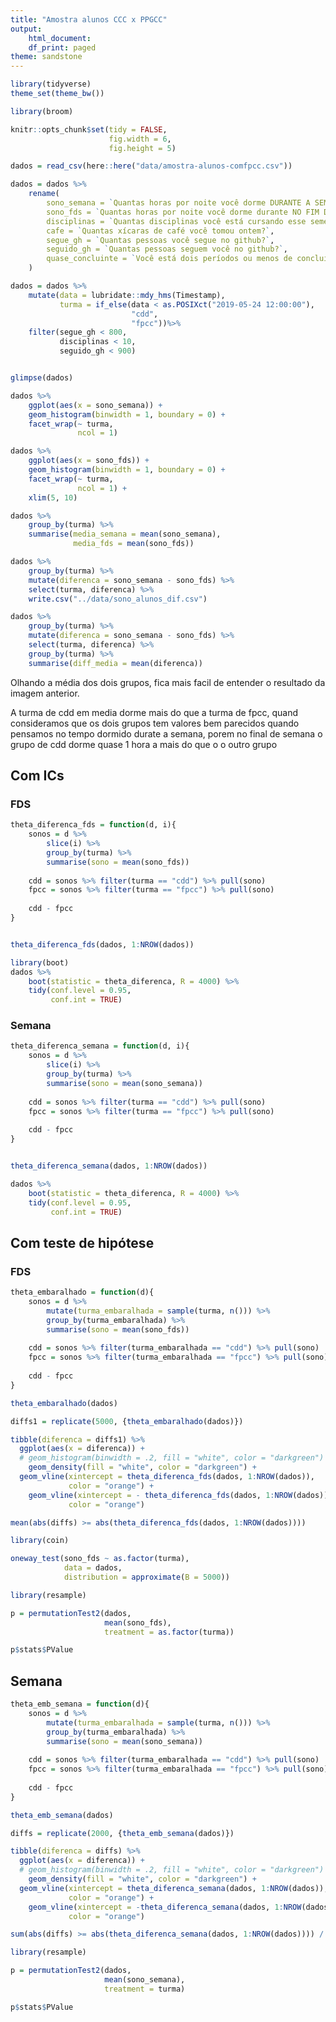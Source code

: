 ```yaml
---
title: "Amostra alunos CCC x PPGCC"
output:
    html_document:
    df_print: paged
theme: sandstone
---
```


```r
library(tidyverse)
theme_set(theme_bw())

library(broom)

knitr::opts_chunk$set(tidy = FALSE,
                      fig.width = 6,
                      fig.height = 5)

```

```r
dados = read_csv(here::here("data/amostra-alunos-comfpcc.csv"))

dados = dados %>%
    rename(
        sono_semana = `Quantas horas por noite você dorme DURANTE A SEMANA em média?`,
        sono_fds = `Quantas horas por noite você dorme durante NO FIM DE SEMANA em média?`,
        disciplinas = `Quantas disciplinas você está cursando esse semestre?`,
        cafe = `Quantas xícaras de café você tomou ontem?`,
        segue_gh = `Quantas pessoas você segue no github?`,
        seguido_gh = `Quantas pessoas seguem você no github?`,
        quase_concluinte = `Você está dois períodos ou menos de concluir?`
    )

dados = dados %>% 
    mutate(data = lubridate::mdy_hms(Timestamp),
           turma = if_else(data < as.POSIXct("2019-05-24 12:00:00"), 
                           "cdd", 
                           "fpcc"))%>% 
    filter(segue_gh < 800, 
           disciplinas < 10,
           seguido_gh < 900)


glimpse(dados)
```

```r
dados %>% 
    ggplot(aes(x = sono_semana)) + 
    geom_histogram(binwidth = 1, boundary = 0) + 
    facet_wrap(~ turma, 
               ncol = 1)

dados %>% 
    ggplot(aes(x = sono_fds)) + 
    geom_histogram(binwidth = 1, boundary = 0) + 
    facet_wrap(~ turma, 
               ncol = 1) + 
    xlim(5, 10)
```

```r


dados %>% 
    group_by(turma) %>%
    summarise(media_semana = mean(sono_semana), 
              media_fds = mean(sono_fds))

dados %>%
    group_by(turma) %>%
    mutate(diferenca = sono_semana - sono_fds) %>%
    select(turma, diferenca) %>%
    write.csv("../data/sono_alunos_dif.csv")

dados %>%
    group_by(turma) %>%
    mutate(diferenca = sono_semana - sono_fds) %>%
    select(turma, diferenca) %>%
    group_by(turma) %>%
    summarise(diff_media = mean(diferenca))

```

Olhando a média dos dois grupos, fica mais facil de entender o resultado da imagem anterior. 

A turma de cdd em media dorme mais do que a turma de fpcc, quand consideramos que os dois grupos tem valores bem parecidos quando pensamos no tempo dormido durate a semana, porem no final de semana o grupo de cdd dorme quase 1 hora a mais do que o o outro grupo 

## Com ICs

### FDS

```r
theta_diferenca_fds = function(d, i){
    sonos = d %>% 
        slice(i) %>% 
        group_by(turma) %>% 
        summarise(sono = mean(sono_fds)) 
    
    cdd = sonos %>% filter(turma == "cdd") %>% pull(sono)
    fpcc = sonos %>% filter(turma == "fpcc") %>% pull(sono)
    
    cdd - fpcc
}


theta_diferenca_fds(dados, 1:NROW(dados))
```

```r
library(boot)
dados %>% 
    boot(statistic = theta_diferenca, R = 4000) %>% 
    tidy(conf.level = 0.95, 
         conf.int = TRUE)
```

### Semana


```r
theta_diferenca_semana = function(d, i){
    sonos = d %>% 
        slice(i) %>% 
        group_by(turma) %>% 
        summarise(sono = mean(sono_semana)) 
    
    cdd = sonos %>% filter(turma == "cdd") %>% pull(sono)
    fpcc = sonos %>% filter(turma == "fpcc") %>% pull(sono)
    
    cdd - fpcc
}


theta_diferenca_semana(dados, 1:NROW(dados))
```

```r
dados %>% 
    boot(statistic = theta_diferenca, R = 4000) %>% 
    tidy(conf.level = 0.95, 
         conf.int = TRUE)
```

## Com teste de hipótese

### FDS

```r
theta_embaralhado = function(d){
    sonos = d %>% 
        mutate(turma_embaralhada = sample(turma, n())) %>% 
        group_by(turma_embaralhada) %>% 
        summarise(sono = mean(sono_fds)) 
    
    cdd = sonos %>% filter(turma_embaralhada == "cdd") %>% pull(sono)
    fpcc = sonos %>% filter(turma_embaralhada == "fpcc") %>% pull(sono)
    
    cdd - fpcc
}

theta_embaralhado(dados)
```

```r
diffs1 = replicate(5000, {theta_embaralhado(dados)})

tibble(diferenca = diffs1) %>% 
  ggplot(aes(x = diferenca)) + 
  # geom_histogram(binwidth = .2, fill = "white", color = "darkgreen") + 
    geom_density(fill = "white", color = "darkgreen") + 
  geom_vline(xintercept = theta_diferenca_fds(dados, 1:NROW(dados)), 
             color = "orange") + 
    geom_vline(xintercept = - theta_diferenca_fds(dados, 1:NROW(dados)), 
             color = "orange")
```

```r
mean(abs(diffs) >= abs(theta_diferenca_fds(dados, 1:NROW(dados))))
```

```r
library(coin)

oneway_test(sono_fds ~ as.factor(turma),
            data = dados,
            distribution = approximate(B = 5000))
```

```r
library(resample)

p = permutationTest2(dados, 
                     mean(sono_fds), 
                     treatment = as.factor(turma))

p$stats$PValue
```

## Semana

```r
theta_emb_semana = function(d){
    sonos = d %>% 
        mutate(turma_embaralhada = sample(turma, n())) %>% 
        group_by(turma_embaralhada) %>% 
        summarise(sono = mean(sono_semana)) 
    
    cdd = sonos %>% filter(turma_embaralhada == "cdd") %>% pull(sono)
    fpcc = sonos %>% filter(turma_embaralhada == "fpcc") %>% pull(sono)
    
    cdd - fpcc
}

theta_emb_semana(dados)

diffs = replicate(2000, {theta_emb_semana(dados)})

tibble(diferenca = diffs) %>% 
  ggplot(aes(x = diferenca)) + 
  # geom_histogram(binwidth = .2, fill = "white", color = "darkgreen") +
    geom_density(fill = "white", color = "darkgreen") + 
  geom_vline(xintercept = theta_diferenca_semana(dados, 1:NROW(dados)), 
             color = "orange") + 
    geom_vline(xintercept = -theta_diferenca_semana(dados, 1:NROW(dados)), 
             color = "orange")

sum(abs(diffs) >= abs(theta_diferenca_semana(dados, 1:NROW(dados)))) / length(diffs)
```

```r
library(resample)

p = permutationTest2(dados, 
                     mean(sono_semana), 
                     treatment = turma)

p$stats$PValue
```
